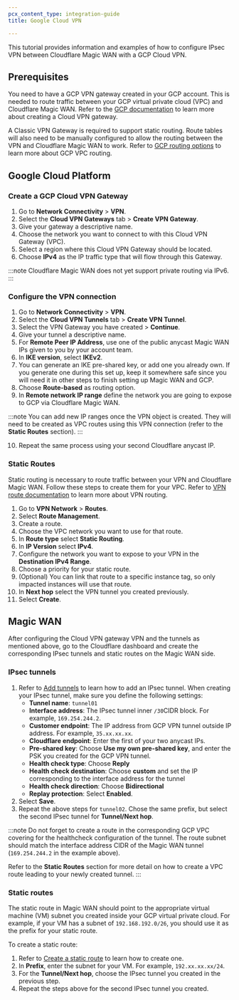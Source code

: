 ```yaml
---
pcx_content_type: integration-guide
title: Google Cloud VPN

---
```


This tutorial provides information and examples of how to configure IPsec VPN between Cloudflare Magic WAN with a GCP Cloud VPN.

## Prerequisites

You need to have a GCP VPN gateway created in your GCP account. This is needed to route traffic between your GCP virtual private cloud (VPC) and Cloudflare Magic WAN. Refer to the [GCP documentation](https://cloud.google.com/network-connectivity/docs/vpn/how-to/creating-static-vpns) to learn more about creating a Cloud VPN gateway.

A Classic VPN Gateway is required to support static routing. Route tables will also need to be manually configured to allow the routing between the VPN and Cloudflare Magic WAN to work. Refer to [GCP routing options](https://cloud.google.com/network-connectivity/docs/vpn/concepts/choosing-networks-routing#ts-tun-routing) to learn more about GCP VPC routing.

## Google Cloud Platform

### Create a GCP Cloud VPN Gateway

1. Go to **Network Connectivity** > **VPN**.
2. Select the **Cloud VPN Gateways** tab > **Create VPN Gateway**.
3. Give your gateway a descriptive name.
4. Choose the network you want to connect to with this Cloud VPN Gateway (VPC).
5. Select a region where this Cloud VPN Gateway should be located.
6. Choose **IPv4** as the IP traffic type that will flow through this Gateway.

:::note
Cloudflare Magic WAN does not yet support private routing via IPv6.
:::

### Configure the VPN connection

1. Go to **Network Connectivity** > **VPN**.
2. Select the **Cloud VPN Tunnels** tab > **Create VPN Tunnel**.
3. Select the VPN Gateway you have created > **Continue**.
4. Give your tunnel a descriptive name.
5. For **Remote Peer IP Address**, use one of the public anycast Magic WAN IPs given to you by your account team.
6. In **IKE version**, select **IKEv2**.
7. You can generate an IKE pre-shared key, or add one you already own. If you generate one during this set up, keep it somewhere safe since you will need it in other steps to finish setting up Magic WAN and GCP.
8. Choose **Route-based** as routing option.
9. In **Remote network IP range** define the network you are going to expose to GCP via Cloudflare Magic WAN.

:::note
You can add new IP ranges once the VPN object is created. They will need to be created as VPC routes using this VPN connection (refer to the **Static Routes** section).
:::

10. Repeat the same process using your second Cloudflare anycast IP.

### Static Routes

Static routing is necessary to route traffic between your VPN and Cloudflare Magic WAN. Follow these steps to create them for your VPC. Refer to [VPN route documentation](https://cloud.google.com/vpc/docs/routes) to learn more about VPN routing.

1. Go to **VPN Network** > **Routes**.
2. Select **Route Management**.
3. Create a route.
4. Choose the VPC network you want to use for that route.
5. In **Route type** select **Static Routing**.
6. In **IP Version** select **IPv4**.
7. Configure the network you want to expose to your VPN in the **Destination IPv4 Range**.
8. Choose a priority for your static route.
9. (Optional) You can link that route to a specific instance tag, so only impacted instances will use that route.
10. In **Next hop** select the VPN tunnel you created previously.
11. Select **Create**.

## Magic WAN

After configuring the Cloud VPN gateway VPN and the tunnels as mentioned above, go to the Cloudflare dashboard and create the corresponding IPsec tunnels and static routes on the Magic WAN side.

### IPsec tunnels

1. Refer to [Add tunnels](/magic-wan/configuration/manually/how-to/configure-tunnel-endpoints/#add-tunnels) to learn how to add an IPsec tunnel. When creating your IPsec tunnel, make sure you define the following settings:
   - **Tunnel name**: `tunnel01`
   - **Interface address**: The IPsec tunnel inner `/30`CIDR block. For example, `169.254.244.2`.
   - **Customer endpoint**: The IP address from GCP VPN tunnel outside IP address. For example, `35.xx.xx.xx`.
   - **Cloudflare endpoint**: Enter the first of your two anycast IPs.
   - **Pre-shared key**: Choose **Use my own pre-shared key**, and enter the PSK you created for the GCP VPN tunnel.
   - **Health check type**: Choose **Reply**
   - **Health check destination**: Choose **custom** and set the IP corresponding to the interface address for the tunnel
   - **Health check direction**: Choose **Bidirectional**
   - **Replay protection**: Select **Enabled**.
2. Select **Save**.
3. Repeat the above steps for `tunnel02`. Chose the same prefix, but select the second IPsec tunnel for **Tunnel/Next hop**.

:::note
Do not forget to create a route in the corresponding GCP VPC covering for the healthcheck configuration of the tunnel. The route subnet should match the interface address CIDR of the Magic WAN tunnel (`169.254.244.2` in the example above).

Refer to the **Static Routes** section for more detail on how to create a VPC route leading to your newly created tunnel.
:::

### Static routes

The static route in Magic WAN should point to the appropriate virtual machine (VM) subnet you created inside your GCP virtual private cloud. For example, if your VM has a subnet of  `192.168.192.0/26`, you should use it as the prefix for your static route.

To create a static route:

1. Refer to [Create a static route](/magic-wan/configuration/manually/how-to/configure-routes/#create-a-static-route) to learn how to create one.
2. In **Prefix**, enter the subnet for your VM. For example, `192.xx.xx.xx/24`.
3. For the **Tunnel/Next hop**, choose the IPsec tunnel you created in the previous step.
4. Repeat the steps above for the second IPsec tunnel you created.
